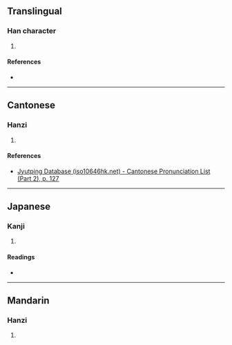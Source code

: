 {{character info/new}}
==Translingual==

===Han character===
{{Han char|rn=75|rad=木|as=06|sn=10|four=|canj=DHEQ|ids=⿰[[木]][[夅]]}}

# {{defn|Han|sort=木06}}

====References====
* {{Han ref|kx=0522.100|dkj=14697|dj=0910.150|hdz=21203.040|uh=6819|ud=26649}}

----

==Cantonese==

===Hanzi===
{{yue-hanzi|jyut=[[hong4]]|y=hong4}}

# {{defn|lang=yue|sort=木06}}

====References====
* [http://www.iso10646hk.net/jp/document/download.jsp Jyutping Database (iso10646hk.net) - Cantonese Pronunciation List (Part 2), p. 127]

----

==Japanese==

===Kanji===
{{ja-kanji|grade=|rs=木06}}

# {{defn|lang=ja|sort=木06}}

====Readings====
* {{ja-readings|on=[[こう]] (kō), [[ごう]] (gō)|kun=[[ふねのほ]] (funenoho), [[まだはらぬほ]] (madaharanuho)}}

----

==Mandarin==

===Hanzi===
{{cmn-hanzi|pin=[[xiáng]] ([[xiang2]])|wg=hsiang<sup>2</sup>}}

# {{defn|lang=cmn|sort=木06}}